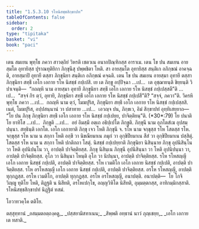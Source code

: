```yaml
---
title: "1.5.3.10 รโหนิสชฺชสิกฺขาปท"
tableOfContents: false
sidebar:
  order: 2
type: "tipitaka"
basket: "vi"
book: "paci"
---
```



<DynamicBreadcrumb />

<Division number="198" book="paci">

<Paragraph number="648" book="paci">
เตน สมเยน พุทฺโธ ภควา สาวตฺถิยํ วิหรติ เชตวเน อนาถปิณฺฑิกสฺส อาราเม. เตน โข ปน สมเยน อายสฺมโต อุทายิสฺส ปุราณทุติยิกา ภิกฺขุนีสุ ปพฺพชิตา โหติ. สา อายสฺมโต อุทายิสฺส สนฺติเก อภิกฺขณํ อาคจฺฉติ, อายสฺมาปิ อุทายี ตสฺสา ภิกฺขุนิยา สนฺติเก อภิกฺขณํ คจฺฉติ. เตน โข ปน สมเยน อายสฺมา อุทายี ตสฺสา ภิกฺขุนิยา สทฺธึ เอโก เอกาย รโห นิสชฺชํ กปฺเปสิ.
</Paragraph>

<Paragraph number="649" book="paci">
เย เต ภิกฺขู อปฺปิจฺฉา …เป…  เต อุชฺฌายนฺติ ขิยฺยนฺติ วิปาเจนฺติ—  “กถญฺหิ นาม อายสฺมา อุทายี ภิกฺขุนิยา สทฺธึ เอโก เอกาย รโห นิสชฺชํ กปฺเปสฺสตี”ติ …เป…  “สจฺจํ กิร ตฺวํ, อุทายิ, ภิกฺขุนิยา สทฺธึ เอโก เอกาย รโห นิสชฺชํ กปฺเปสี”ติ? “สจฺจํ, ภควา”ติ. วิครหิ พุทฺโธ ภควา …เป…  กถญฺหิ นาม ตฺวํ, โมฆปุริส, ภิกฺขุนิยา สทฺธึ เอโก เอกาย รโห นิสชฺชํ กปฺเปสฺสสิ. เนตํ, โมฆปุริส, อปฺปสนฺนานํ วา ปสาทาย …เป…  เอวญฺจ ปน, ภิกฺขเว, อิมํ สิกฺขาปทํ อุทฺทิเสยฺยาถ—
</Paragraph>

</Division>
<Division number="199" book="paci">

<Paragraph number="650" book="paci">
<Emphasis>“โย ปน ภิกฺขุ ภิกฺขุนิยา สทฺธึ เอโก เอกาย รโห นิสชฺชํ กปฺเปยฺย, ปาจิตฺติยนฺ”</Emphasis>ติ. (*30*:<Emphasis>79</Emphasis>)
</Paragraph>

</Division>
<Division number="200" book="paci">

<Paragraph number="651" book="paci">
<Emphasis>โย ปนา</Emphasis>ติ โย ยาทิโส …เป…  <Emphasis>ภิกฺขู</Emphasis>ติ …เป…  อยํ อิมสฺมึ อตฺเถ อธิปฺเปโต ภิกฺขูติ.
</Paragraph>

<Paragraph number="652" book="paci">
<Emphasis>ภิกฺขุนี</Emphasis> นาม อุภโตสํเฆ อุปสมฺปนฺนา.
</Paragraph>

<Paragraph number="653" book="paci">
<Emphasis>สทฺธินฺ</Emphasis>ติ เอกโต.
</Paragraph>

<Paragraph number="654" book="paci">
<Emphasis>เอโก เอกายา</Emphasis>ติ ภิกฺขุ เจว โหติ ภิกฺขุนี จ.
</Paragraph>

<Paragraph number="655" book="paci">
<Emphasis>รโห</Emphasis> นาม จกฺขุสฺส รโห โสตสฺส รโห. จกฺขุสฺส รโห นาม น สกฺกา โหติ อกฺขึ วา นิขณียมาเน ภมุกํ วา อุกฺขิปียมาเน สีสํ วา อุกฺขิปียมาเน ปสฺสิตุํ. โสตสฺส รโห นาม น สกฺกา โหติ ปกติกถา โสตุํ.
</Paragraph>

<Paragraph number="656" book="paci">
<Emphasis>นิสชฺชํ กปฺเปยฺยา</Emphasis>ติ ภิกฺขุนิยา นิสินฺนาย ภิกฺขุ อุปนิสินฺโน วา โหติ อุปนิปนฺโน วา, อาปตฺติ ปาจิตฺติยสฺส.
</Paragraph>

<Paragraph number="657" book="paci">
ภิกฺขุ นิสินฺเน ภิกฺขุนี อุปนิสินฺนา วา โหติ อุปนิปนฺนา วา, อาปตฺติ ปาจิตฺติยสฺส. อุโภ วา นิสินฺนา โหนฺติ อุโภ วา นิปนฺนา, อาปตฺติ ปาจิตฺติยสฺส.
</Paragraph>

</Division>
<Division number="201" book="paci">

<Paragraph number="658" book="paci">
รโห รโหสญฺญี เอโก เอกาย นิสชฺชํ กปฺเปติ, อาปตฺติ ปาจิตฺติยสฺส. รโห เวมติโก เอโก เอกาย นิสชฺชํ กปฺเปติ, อาปตฺติ ปาจิตฺติยสฺส. รโห อรโหสญฺญี เอโก เอกาย นิสชฺชํ กปฺเปติ, อาปตฺติ ปาจิตฺติยสฺส.
</Paragraph>

<Paragraph number="659" book="paci">
อรโห รโหสญฺญี, อาปตฺติ ทุกฺกฏสฺส. อรโห เวมติโก, อาปตฺติ ทุกฺกฏสฺส. อรโห อรโหสญฺญี, อนาปตฺติ.
</Paragraph>

</Division>
<Division number="202" book="paci">

<Paragraph number="660" book="paci">
อนาปตฺติ—  โย โกจิ วิญฺญู ทุติโย โหติ, ติฏฺฐติ น นิสีทติ, อรโหเปกฺโข, อญฺญวิหิโต นิสีทติ, อุมฺมตฺตกสฺส, อาทิกมฺมิกสฺสาติ.

</Paragraph>
</Division>

<Paragraph number="661" type="center" book="paci">
รโหนิสชฺชสิกฺขาปทํ นิฏฺฐิตํ ทสมํ.

  
โอวาทวคฺโค ตติโย.



</Paragraph>

<Paragraph number="662" type="center" book="paci">
ตสฺสุทฺทานํ


</Paragraph>

<Paragraph number="663" type="verses" book="paci">
_อสมฺมตอตฺถงฺคตู,_  
_ปสฺสยามิสทาเนน;_  
_สิพฺพติ อทฺธานํ นาวํ ภุญฺเชยฺย,_  
_เอโก เอกาย เต ทสาติ._
</Paragraph>
